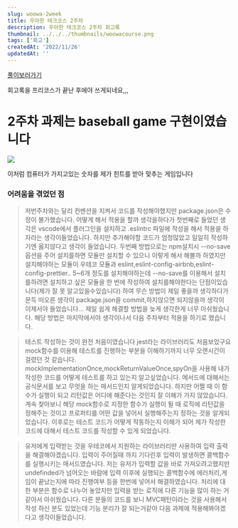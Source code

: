 ```yaml
---
slug: woowa-2week
title: 우아한 테크코스 2주차
description: 우아한 테크코스 2주차 회고록
thumbnail: ../../../thumbnails/woowacourse.png
tags: ['회고']
createdAt: '2022/11/26'
updatedAt: ''
---
```


[풀이보러가기](https://github.com/Ryong-E/javascript-baseball)

회고록을 프리코스가 끝난 후에야 쓰게되네요,,,

# 2주차 과제는 baseball game 구현이였습니다

![](https://velog.velcdn.com/images/ryong-e/post/ff0aba48-6f60-4b3e-bb92-8e3ba31ce624/image.png)

이처럼 컴퓨터가 가지고있는 숫자를 제가 힌트를 받아 맞추는 게임입니다

### 어려움을 겪었던 점

> 저번주차와는 달리 컨벤션을 지켜서 코드를 작성해야했지만 package.json은 수정이 불가했습니다.
> 어떻게 해서 적용을 할까 생각을하다가
> 첫번째로 들었던 생각은 vscode에서 플러그인을 설치하고 .eslintrc 파일에 작성을 해서 적용을 하자라는 생각이들었습니다.
> 하지만 추가해야할 코드가 엄청많았고 일일히 작성하기엔 옳지않다고 생각이 들었습니다.
> 두번째 방법으로는 npm설치시 --no-save옵션을 주어 설치를하면 모듈만 설치할 수 있으니 이렇게 해서 해볼까 하였지만
> 설치해야하는 모듈이 우테코 모듈과 eslint,eslint-config-airbnb,eslint-config-prettier.. 5~6개 정도를 설치해야하는데
> --no-save를 이용해서 설치를하려면 설치하고 싶은 모듈을 한 번에 작성하여 설치를해야한다는 단점이있습니다(제가 잘 못 알고있을수있습니다)
> 하여 무슨 방법이 제일 좋을까 생각하다가 문득 떠오른 생각이 package.json을 commit,하지않으면 되지않을까 생각이 이제서야 들었습니다...
> 제일 쉽게 해결할 방법을 늦게 생각한게 너무 아쉬웠습니다.
> 해당 방법은 마지막에서야 생각이나서 다음 주차부터 적용을 하기로 했습니다.

> 테스트 작성하는 것이 완전 처음이였습니다 jest라는 라이브러리도 처음보았구요
> mock함수를 이용해 테스트를 진행하는 부분을 이해하기까지 너무 오랜시간이 걸렸던 것 같습니다.
> mockImplementationOnce,mockReturnValueOnce,spyOn을 사용해 내가 작성한 코드를 어떻게 테스트를 하고 있는지 알고싶었습니다.
> 메서드에 대해서는 공식문서를 보고 무엇을 하는 매서드인지 알게되었습니다.
> 하지만 어쩔 때 이 함수가 실행이 되고 리턴값은 어디에 해준다는 것인지 잘 이해가 가지 않았습니다.
> 계속 찾아보니 해당 mock함수로 지정한 함수가 실행이 될 때 로직에 리턴값을 정해주는 것이고 프로퍼티를 어떤 값을 넣어서 실행해주는지 정하는 것을 알게되었습니다.
> 이후로는 테스트 코드가 어떻게 작동하는지 이해가 되어 제가 작성한 코드에 대해서 테스트 코드를 작성할 수 있게 되었습니다.

> 유저에게 입력받는 것을 우테코에서 지원하는 라이브러리만 사용하여 입력 출력을 해결해야겠습니다.
> 입력이 주어질때 까지 기다린후 입력이 발생하면 콜백함수를 실행시키는 매서드였습니다.
> 저는 유저가 입력할 값을 바로 가져오려고했지만 undefinded가 넘어오는 바람에
> 입력 이후에 실행되는 콜백함수에 에러처리,게임이 끝났는지에 따라 진행여부 등을 한번에 넣어서 해결하였습니다.
> 처리에 대한 부분은 함수로 나누어 놓았지만 입력을 받는 로직에 다른 기능을 많이 하는 거 같아서 아쉬웠습니다.
> 다른 분들의 코드를 보니 MVC패턴이라는 것을 사용해서 작성 하신 분도 있었는데 기능 분리가 잘 되는거같아 다음 과제에 적용해봐야겠다고 생각이들었습니다.
